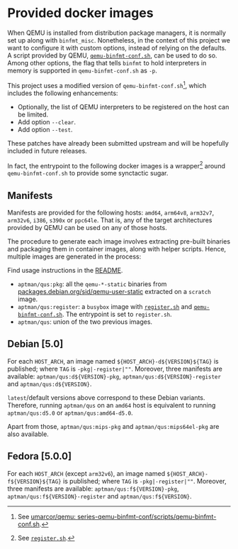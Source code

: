 # Provided docker images

When QEMU is installed from distribution package managers, it is normally set up along with `binfmt_misc`. Nonetheless, in the context of this project we want to configure it with custom options, instead of relying on the defaults. A script provided by QEMU, [`qemu-binfmt-conf.sh`](https://raw.githubusercontent.com/qemu/qemu/master/scripts/qemu-binfmt-conf.sh), can be used to do so. Among other options, the flag that tells `binfmt` to hold interpreters in memory is supported in `qemu-binfmt-conf.sh` as `-p`.

This project uses a modified version of `qemu-binfmt-conf.sh`^[See [umarcor/qemu: series-qemu-binfmt-conf/scripts/qemu-binfmt-conf.sh](https://github.com/umarcor/qemu/blob/series-qemu-binfmt-conf/scripts/qemu-binfmt-conf.sh).], which includes the following enhancements:

- Optionally, the list of QEMU interpreters to be registered on the host can be limited.
- Add option `--clear`.
- Add option `--test`.

<aside>
These patches have already been submitted upstream and will be hopefully included in future releases.
</aside>

In fact, the entrypoint to the following docker images is a wrapper^[See [`register.sh`](https://(ref:repoTree)/register.sh).] around `qemu-binfmt-conf.sh` to provide some synctactic sugar.

## Manifests

Manifests are provided for the following hosts: `amd64`, `arm64v8`, `arm32v7`, `arm32v6`, `i386`, `s390x` or `ppc64le`. That is, any of the target architectures provided by QEMU can be used on any of those hosts.

The procedure to generate each image involves extracting pre-built binaries and packaging them in container images, along with helper scripts. Hence, multiple images are generated in the process:

<aside>
Find usage instructions in the [README](https://github.com/dbhi/qus/tree/main#usage).
</aside>

- `aptman/qus:pkg`: all the `qemu-*-static` binaries from [packages.debian.org/sid/qemu-user-static](https://packages.debian.org/sid/qemu-user-static) extracted on a `scratch` image.
- `aptman/qus:register`: a `busybox` image with [`register.sh`](./register.sh) and [`qemu-binfmt-conf.sh`](https://raw.githubusercontent.com/qemu/qemu/master/scripts/qemu-binfmt-conf.sh). The entrypoint is set to `register.sh`.
- `aptman/qus`: union of the two previous images.

## Debian [5.0]

For each `HOST_ARCH`, an image named `${HOST_ARCH}-d${VERSION}${TAG}` is published; where `TAG` is `-pkg|-register|""`. Moreover, three manifests are available: `aptman/qus:d${VERSION}-pkg`, `aptman/qus:d${VERSION}-register` and `aptman/qus:d${VERSION}`.

<aside>
`latest`/default versions above correspond to these Debian variants. Therefore, running `aptman/qus` on an `amd64` host is equivalent to running `aptman/qus:d5.0` or `aptman/qus:amd64-d5.0`.
</aside>

Apart from those, `aptman/qus:mips-pkg` and `aptman/qus:mips64el-pkg` are also available.

## Fedora [5.0.0]

For each `HOST_ARCH` (except `arm32v6`), an image named `${HOST_ARCH}-f${VERSION}${TAG}` is published; where `TAG` is `-pkg|-register|""`. Moreover, three manifests are available: `aptman/qus:f${VERSION}-pkg`, `aptman/qus:f${VERSION}-register` and `aptman/qus:f${VERSION}`.
